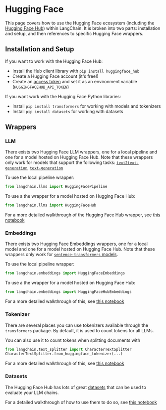 # Hugging Face

This page covers how to use the Hugging Face ecosystem (including the [Hugging Face Hub](https://huggingface.co)) within LangChain.
It is broken into two parts: installation and setup, and then references to specific Hugging Face wrappers.

## Installation and Setup

If you want to work with the Hugging Face Hub:
- Install the Hub client library with `pip install huggingface_hub`
- Create a Hugging Face account (it's free!)
- Create an [access token](https://huggingface.co/docs/hub/security-tokens) and set it as an environment variable (`HUGGINGFACEHUB_API_TOKEN`)

If you want work with the Hugging Face Python libraries:
- Install `pip install transformers` for working with models and tokenizers
- Install `pip install datasets` for working with datasets

## Wrappers

### LLM

There exists two Hugging Face LLM wrappers, one for a local pipeline and one for a model hosted on Hugging Face Hub.
Note that these wrappers only work for models that support the following tasks: [`text2text-generation`](https://huggingface.co/models?library=transformers&pipeline_tag=text2text-generation&sort=downloads), [`text-generation`](https://huggingface.co/models?library=transformers&pipeline_tag=text-classification&sort=downloads)

To use the local pipeline wrapper:
```python
from langchain.llms import HuggingFacePipeline
```

To use a the wrapper for a model hosted on Hugging Face Hub:
```python
from langchain.llms import HuggingFaceHub
```
For a more detailed walkthrough of the Hugging Face Hub wrapper, see [this notebook](/docs/modules/models/llms/integrations/huggingface_hub.ipynb)


### Embeddings

There exists two Hugging Face Embeddings wrappers, one for a local model and one for a model hosted on Hugging Face Hub.
Note that these wrappers only work for [`sentence-transformers` models](https://huggingface.co/models?library=sentence-transformers&sort=downloads).

To use the local pipeline wrapper:
```python
from langchain.embeddings import HuggingFaceEmbeddings
```

To use a the wrapper for a model hosted on Hugging Face Hub:
```python
from langchain.embeddings import HuggingFaceHubEmbeddings
```
For a more detailed walkthrough of this, see [this notebook](/docs/modules/models/text_embedding/examples/huggingfacehub.ipynb)

### Tokenizer

There are several places you can use tokenizers available through the `transformers` package.
By default, it is used to count tokens for all LLMs.

You can also use it to count tokens when splitting documents with 
```python
from langchain.text_splitter import CharacterTextSplitter
CharacterTextSplitter.from_huggingface_tokenizer(...)
```
For a more detailed walkthrough of this, see [this notebook](/docs/modules/indexes/text_splitters/examples/huggingface_length_function.ipynb)


### Datasets

The Hugging Face Hub has lots of great [datasets](https://huggingface.co/datasets) that can be used to evaluate your LLM chains.

For a detailed walkthrough of how to use them to do so, see [this notebook](../use_cases/evaluation/huggingface_datasets.ipynb)

